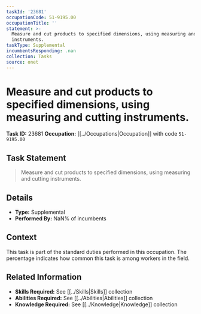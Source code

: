 ```yaml
---
taskId: '23681'
occupationCode: 51-9195.00
occupationTitle: ''
statement: >-
  Measure and cut products to specified dimensions, using measuring and cutting
  instruments.
taskType: Supplemental
incumbentsResponding: .nan
collection: Tasks
source: onet
---
```

# Measure and cut products to specified dimensions, using measuring and cutting instruments.

**Task ID:** 23681
**Occupation:** [[../Occupations|Occupation]] with code `51-9195.00`

## Task Statement

> Measure and cut products to specified dimensions, using measuring and cutting instruments.

## Details

- **Type:** Supplemental
- **Performed By:** NaN% of incumbents

## Context

This task is part of the standard duties performed in this occupation. The percentage indicates how common this task is among workers in the field.

## Related Information

- **Skills Required:** See [[../Skills|Skills]] collection
- **Abilities Required:** See [[../Abilities|Abilities]] collection
- **Knowledge Required:** See [[../Knowledge|Knowledge]] collection
